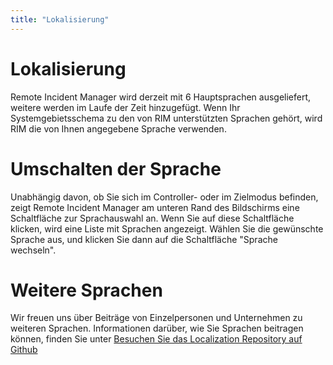 ```yaml
---
title: "Lokalisierung"
---
```


# Lokalisierung

Remote Incident Manager wird derzeit mit 6 Hauptsprachen ausgeliefert, weitere werden im Laufe der Zeit hinzugefügt. Wenn Ihr Systemgebietsschema zu den von RIM unterstützten Sprachen gehört, wird RIM die von Ihnen angegebene Sprache verwenden.

# Umschalten der Sprache

Unabhängig davon, ob Sie sich im Controller- oder im Zielmodus befinden, zeigt Remote Incident Manager am unteren Rand des Bildschirms eine Schaltfläche zur Sprachauswahl an. Wenn Sie auf diese Schaltfläche klicken, wird eine Liste mit Sprachen angezeigt. Wählen Sie die gewünschte Sprache aus, und klicken Sie dann auf die Schaltfläche "Sprache wechseln".

# Weitere Sprachen

Wir freuen uns über Beiträge von Einzelpersonen und Unternehmen zu weiteren Sprachen. Informationen darüber, wie Sie Sprachen beitragen können, finden Sie unter [Besuchen Sie das Localization Repository auf Github](https://github.com/PneumaSolutions/rim-localization)